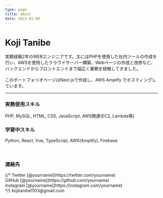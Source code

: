 ```yaml
---
type: page
title: About
date: 2022-01-08
---
```


# Koji Tanibe

実務経験2年のWEBエンジニアです。主にはPHPを使用した社内ツールの作成を行い、AWSを使用したクラウドサーバー構築、Webページの作成と改修など、バックエンドからフロントエンドまで幅広く業務を経験してきました。<br /><br />
このポートフォリオページはNext.jsで作成し、AWS Amplify でホスティングしています。

---


<h3>実務使用スキル</h3>
  <div>
    PHP, MySQL, HTML, CSS, JavaScript, AWS関連(EC2, Lambda等)
  </div>

<h3>学習中スキル</h3>
  <div>
    Python, React, Vue, TypeScript, AWS(Amplify), Firebase
  </div>

<br />
<br />

<h3>連絡先</h3>
<div>
  {/* Twitter [@yourname](https://twitter.com/yourname)
  <br />
  GitHub [@yourname](https://github.com/yourname)
  <br />
  Instagram [@yourname](https://instagram.com/yourname)
  <br /> */}
  kojitanibe1103@gmail.com
</div>
